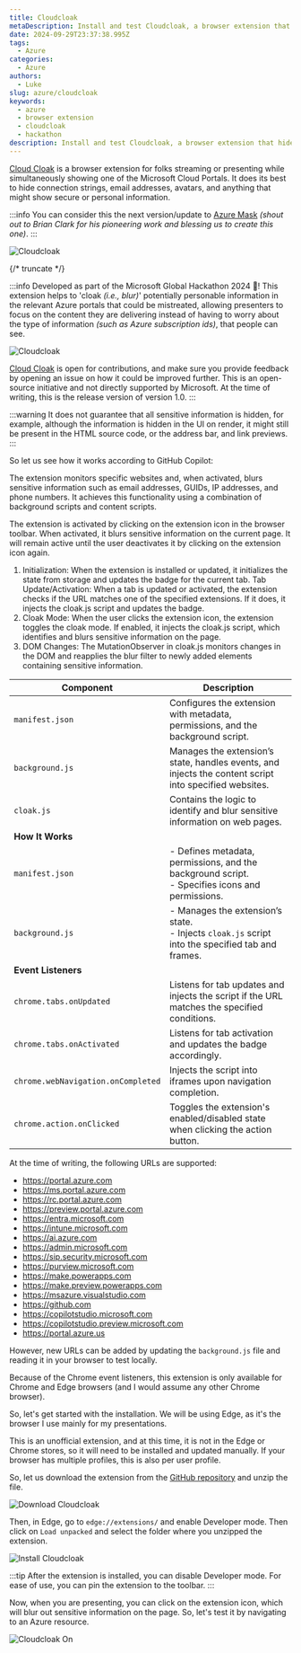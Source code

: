 ```yaml
---
title: Cloudcloak
metaDescription: Install and test Cloudcloak, a browser extension that hides sensitive information while streaming or presenting Microsoft Cloud Portals.
date: 2024-09-29T23:37:38.995Z
tags:
  - Azure
categories:
  - Azure
authors:
  - Luke
slug: azure/cloudcloak
keywords:
  - azure
  - browser extension
  - cloudcloak
  - hackathon
description: Install and test Cloudcloak, a browser extension that hides sensitive information while streaming or presenting Microsoft Cloud Portals.
---
```


[Cloud Cloak](https://github.com/microsoft/Cloudcloak) is a browser extension for folks streaming or presenting while simultaneously showing one of the Microsoft Cloud Portals. It does its best to hide connection strings, email addresses, avatars, and anything that might show secure or personal information.

:::info
You can consider this the next version/update to [Azure Mask](https://github.com/clarkio/azure-mask/) _(shout out to Brian Clark for his pioneering work and blessing us to create this one)_.
:::

![Cloudcloak](images/Cloudcloak-icon-128.png)

{/* truncate */}

:::info
Developed as part of the Microsoft Global Hackathon 2024 🚀! This extension helps to 'cloak _(i.e., blur)_' potentially personable information in the relevant Azure portals that could be mistreated, allowing presenters to focus on the content they are delivering instead of having to worry about the type of information _(such as Azure subscription ids)_, that people can see.

![Cloudcloak](images/AzurePortal_Cloudcloak_On.jpg)

[Cloud Cloak](https://github.com/microsoft/Cloudcloak) is open for contributions, and make sure you provide feedback by opening an issue on how it could be improved further. This is an open-source initiative and not directly supported by Microsoft. At the time of writing, this is the release version of version 1.0.
:::

:::warning
It does not guarantee that all sensitive information is hidden, for example, although the information is hidden in the UI on render, it might still be present in the HTML source code, or the address bar, and link previews.
:::

So let us see how it works according to GitHub Copilot:

The extension monitors specific websites and, when activated, blurs sensitive information such as email addresses, GUIDs, IP addresses, and phone numbers. It achieves this functionality using a combination of background scripts and content scripts.

The extension is activated by clicking on the extension icon in the browser toolbar. When activated, it blurs sensitive information on the current page. It will remain active until the user deactivates it by clicking on the extension icon again.

1. Initialization: When the extension is installed or updated, it initializes the state from storage and updates the badge for the current tab.
Tab Update/Activation: When a tab is updated or activated, the extension checks if the URL matches one of the specified extensions. If it does, it injects the cloak.js script and updates the badge.
2. Cloak Mode: When the user clicks the extension icon, the extension toggles the cloak mode. If enabled, it injects the cloak.js script, which identifies and blurs sensitive information on the page.
3. DOM Changes: The MutationObserver in cloak.js monitors changes in the DOM and reapplies the blur filter to newly added elements containing sensitive information.

| **Component**        | **Description**                                                                                         |
|----------------------|---------------------------------------------------------------------------------------------------------|
| `manifest.json`       | Configures the extension with metadata, permissions, and the background script.                         |
| `background.js`       | Manages the extension’s state, handles events, and injects the content script into specified websites.   |
| `cloak.js`            | Contains the logic to identify and blur sensitive information on web pages.                             |
| **How It Works**      |                                                                                                         |
| `manifest.json`       | - Defines metadata, permissions, and the background script. <br> - Specifies icons and permissions.      |
| `background.js`       | - Manages the extension’s state. <br> - Injects `cloak.js` script into the specified tab and frames.    |
| **Event Listeners**   |                                                                                                         |
| `chrome.tabs.onUpdated` | Listens for tab updates and injects the script if the URL matches the specified conditions.             |
| `chrome.tabs.onActivated` | Listens for tab activation and updates the badge accordingly.                                        |
| `chrome.webNavigation.onCompleted` | Injects the script into iframes upon navigation completion.                                  |
| `chrome.action.onClicked` | Toggles the extension's enabled/disabled state when clicking the action button.                   |

At the time of writing, the following URLs are supported:

- https://portal.azure.com
- https://ms.portal.azure.com
- https://rc.portal.azure.com
- https://preview.portal.azure.com
- https://entra.microsoft.com
- https://intune.microsoft.com
- https://ai.azure.com
- https://admin.microsoft.com
- https://sip.security.microsoft.com
- https://purview.microsoft.com
- https://make.powerapps.com
- https://make.preview.powerapps.com
- https://msazure.visualstudio.com
- https://github.com
- https://copilotstudio.microsoft.com
- https://copilotstudio.preview.microsoft.com
- https://portal.azure.us

However, new URLs can be added by updating the `background.js` file and reading it in your browser to test locally.

Because of the Chrome event listeners, this extension is only available for Chrome and Edge browsers (and I would assume any other Chrome browser).

So, let's get started with the installation. We will be using Edge, as it's the browser I use mainly for my presentations.

This is an unofficial extension, and at this time, it is not in the Edge or Chrome stores, so it will need to be installed and updated manually. If your browser has multiple profiles, this is also per user profile.

So, let us download the extension from the [GitHub repository](https://github.com/microsoft/Cloudcloak) and unzip the file.

![Download Cloudcloak](images/Download_Cloudcloak.gif)

Then, in Edge, go to `edge://extensions/` and enable Developer mode. Then click on `Load unpacked` and select the folder where you unzipped the extension.

![Install Cloudcloak](images/Install_Cloudcloak.gif)

:::tip
After the extension is installed, you can disable Developer mode. For ease of use, you can pin the extension to the toolbar.
:::

Now, when you are presenting, you can click on the extension icon, which will blur out sensitive information on the page. So, let's test it by navigating to an Azure resource.

![Cloudcloak On](images/Test_Cloudcloak.gif)
